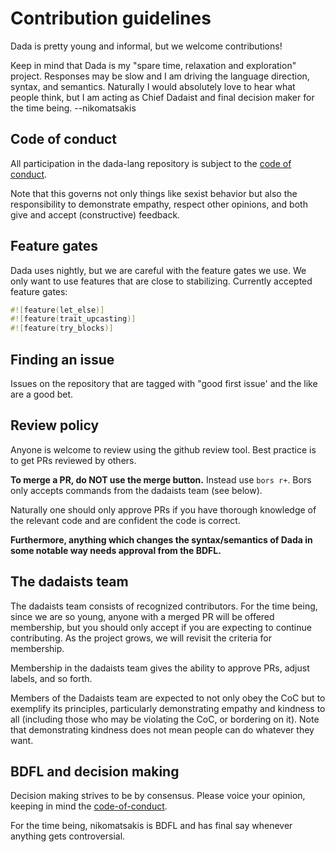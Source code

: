 # Contribution guidelines

Dada is pretty young and informal, but we welcome contributions! 

Keep in mind that Dada is my "spare time, relaxation and exploration" project. Responses may be slow and I am driving the language direction, syntax, and semantics. Naturally I would absolutely love to hear what people think, but I am acting as Chief Dadaist and final decision maker for the time being. --nikomatsakis

## Code of conduct

All participation in the dada-lang repository is subject to the [code of conduct](./coc).

Note that this governs not only things like sexist behavior but also the responsibility to demonstrate empathy, respect other opinions, and both give and accept (constructive) feedback.

## Feature gates

Dada uses nightly, but we are careful with the feature gates we use. We only want to use features
that are close to stabilizing. Currently accepted feature gates:

```rust
#![feature(let_else)]
#![feature(trait_upcasting)]
#![feature(try_blocks)]
```

## Finding an issue

Issues on the repository that are tagged with "good first issue' and the like are a good bet.

## Review policy

Anyone is welcome to review using the github review tool. Best practice is to get PRs reviewed by others.

**To merge a PR, do NOT use the merge button.** Instead use `bors r+`. Bors only accepts commands from the dadaists team (see below).

Naturally one should only approve PRs if you have thorough knowledge of the relevant code and are confident the code is correct.

**Furthermore, anything which changes the syntax/semantics of Dada in some notable way needs approval from the BDFL.**

## The dadaists team

The dadaists team consists of recognized contributors. For the time being, since we are so young, anyone with a merged PR will be offered membership, but you should only accept if you are expecting to continue contributing.  As the project grows, we will revisit the criteria for membership.

Membership in the dadaists team gives the ability to approve PRs, adjust labels, and so forth.

Members of the Dadaists team are expected to not only obey the CoC but to exemplify its principles, particularly demonstrating empathy and kindness to all (including those who may be violating the CoC, or bordering on it). Note that demonstrating kindness does not mean people can do whatever they want.

## BDFL and decision making

Decision making strives to be by consensus. Please voice your opinion, keeping in mind the [code-of-conduct].

[code-of-conduct]: ./coc

For the time being, nikomatsakis is BDFL and has final say whenever anything gets controversial.
